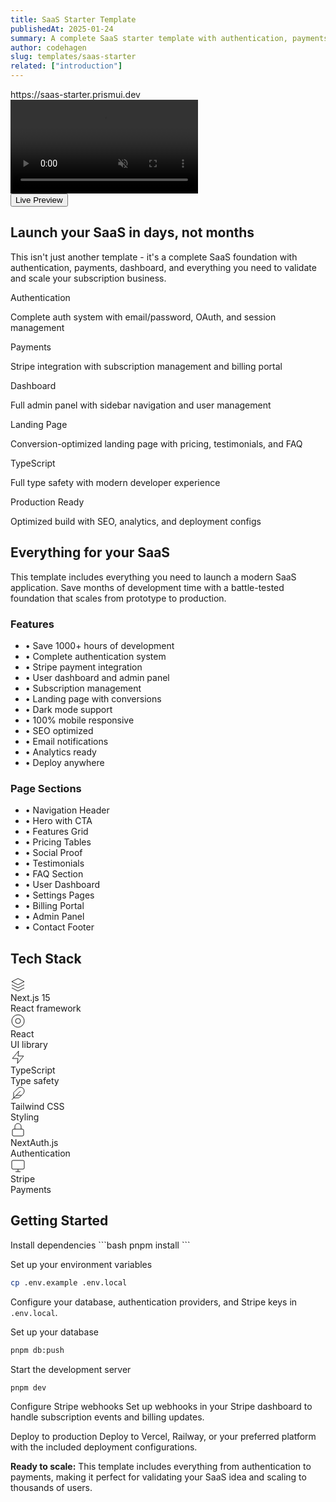 ```yaml
---
title: SaaS Starter Template
publishedAt: 2025-01-24
summary: A complete SaaS starter template with authentication, payments, dashboard, and modern landing page - everything you need to launch your subscription business.
author: codehagen
slug: templates/saas-starter
related: ["introduction"]
---
```



<div className="flex max-w-[800px] flex-col gap-6 mb-12">
  <div className="relative overflow-hidden rounded-xl border shadow-2xl bg-card">
    <div className="flex items-center gap-2 bg-muted px-4 py-2 text-sm text-muted-foreground">
      <div className="flex gap-1.5">
        <div className="w-3 h-3 rounded-full bg-red-500"></div>
        <div className="w-3 h-3 rounded-full bg-yellow-500"></div>
        <div className="w-3 h-3 rounded-full bg-green-500"></div>
      </div>
      <div className="flex-1 text-center">
        https://saas-starter.prismui.dev
      </div>
    </div>
    <video
      autoPlay
      loop
      muted
      playsInline
      src="/video/prismui-homepage.mp4"
      className="w-full"
    />
  </div>

  <div className="flex w-full flex-col gap-3 sm:flex-row">
    <DownloadButton fileName="saas-starter.zip" isPro={true} className="flex-1" />
    <Button variant="outline" asChild className="flex-1">
      <Link href="https://saas-starter.prismui.dev/" className="inline-flex items-center gap-2">
        <ExternalLink className="h-4 w-4" />
        Live Preview
      </Link>
    </Button>
  </div>
</div>

## Launch your SaaS in days, not months

This isn't just another template - it's a complete SaaS foundation with authentication, payments, dashboard, and everything you need to validate and scale your subscription business.

<div className="grid gap-4 md:grid-cols-2 lg:grid-cols-3 my-8">
  <div className="p-4 rounded-lg border border-border/50 hover:border-border transition-colors">
    <Badge variant="outline" className="mb-2">Authentication</Badge>
    <p className="text-sm text-muted-foreground">Complete auth system with email/password, OAuth, and session management</p>
  </div>
  <div className="p-4 rounded-lg border border-border/50 hover:border-border transition-colors">
    <Badge variant="outline" className="mb-2">Payments</Badge>
    <p className="text-sm text-muted-foreground">Stripe integration with subscription management and billing portal</p>
  </div>
  <div className="p-4 rounded-lg border border-border/50 hover:border-border transition-colors">
    <Badge variant="outline" className="mb-2">Dashboard</Badge>
    <p className="text-sm text-muted-foreground">Full admin panel with sidebar navigation and user management</p>
  </div>
  <div className="p-4 rounded-lg border border-border/50 hover:border-border transition-colors">
    <Badge variant="outline" className="mb-2">Landing Page</Badge>
    <p className="text-sm text-muted-foreground">Conversion-optimized landing page with pricing, testimonials, and FAQ</p>
  </div>
  <div className="p-4 rounded-lg border border-border/50 hover:border-border transition-colors">
    <Badge variant="outline" className="mb-2">TypeScript</Badge>
    <p className="text-sm text-muted-foreground">Full type safety with modern developer experience</p>
  </div>
  <div className="p-4 rounded-lg border border-border/50 hover:border-border transition-colors">
    <Badge variant="outline" className="mb-2">Production Ready</Badge>
    <p className="text-sim text-muted-foreground">Optimized build with SEO, analytics, and deployment configs</p>
  </div>
</div>

## Everything for your SaaS

This template includes everything you need to launch a modern SaaS application. Save months of development time with a battle-tested foundation that scales from prototype to production.

<div className="my-8 grid gap-8 md:grid-cols-2">
  <div>
    <h3 className="font-semibold text-foreground mb-4">Features</h3>
    <ul className="space-y-2 text-sm text-muted-foreground">
      <li>• Save 1000+ hours of development</li>
      <li>• Complete authentication system</li>
      <li>• Stripe payment integration</li>
      <li>• User dashboard and admin panel</li>
      <li>• Subscription management</li>
      <li>• Landing page with conversions</li>
      <li>• Dark mode support</li>
      <li>• 100% mobile responsive</li>
      <li>• SEO optimized</li>
      <li>• Email notifications</li>
      <li>• Analytics ready</li>
      <li>• Deploy anywhere</li>
    </ul>
  </div>
  
  <div>
    <h3 className="font-semibold text-foreground mb-4">Page Sections</h3>
    <ul className="space-y-2 text-sm text-muted-foreground">
      <li>• Navigation Header</li>
      <li>• Hero with CTA</li>
      <li>• Features Grid</li>
      <li>• Pricing Tables</li>
      <li>• Social Proof</li>
      <li>• Testimonials</li>
      <li>• FAQ Section</li>
      <li>• User Dashboard</li>
      <li>• Settings Pages</li>
      <li>• Billing Portal</li>
      <li>• Admin Panel</li>
      <li>• Contact Footer</li>
    </ul>
  </div>
</div>

## Tech Stack

<div className="grid grid-cols-2 md:grid-cols-3 gap-4 mb-8">
  <div className="flex items-center gap-3 p-4 rounded-lg border bg-card text-card-foreground">
    <svg xmlns="http://www.w3.org/2000/svg" width="24" height="24" viewBox="0 0 24 24" fill="none" stroke="currentColor" strokeWidth="2" strokeLinecap="round" strokeLinejoin="round"><path d="M12 2L2 7l10 5 10-5-10-5z"/><path d="M2 17l10 5 10-5"/><path d="M2 12l10 5 10-5"/></svg>
    <div>
      <div className="font-medium">Next.js 15</div>
      <div className="text-sm text-muted-foreground">React framework</div>
    </div>
  </div>
  <div className="flex items-center gap-3 p-4 rounded-lg border bg-card text-card-foreground">
    <svg xmlns="http://www.w3.org/2000/svg" width="24" height="24" viewBox="0 0 24 24" fill="none" stroke="currentColor" strokeWidth="2" strokeLinecap="round" strokeLinejoin="round"><circle cx="12" cy="12" r="10"/><circle cx="12" cy="12" r="4"/></svg>
    <div>
      <div className="font-medium">React</div>
      <div className="text-sm text-muted-foreground">UI library</div>
    </div>
  </div>
  <div className="flex items-center gap-3 p-4 rounded-lg border bg-card text-card-foreground">
    <svg xmlns="http://www.w3.org/2000/svg" width="24" height="24" viewBox="0 0 24 24" fill="none" stroke="currentColor" strokeWidth="2" strokeLinecap="round" strokeLinejoin="round"><polygon points="13 2 3 14 12 14 11 22 21 10 12 10 13 2"/></svg>
    <div>
      <div className="font-medium">TypeScript</div>
      <div className="text-sm text-muted-foreground">Type safety</div>
    </div>
  </div>
  <div className="flex items-center gap-3 p-4 rounded-lg border bg-card text-card-foreground">
    <svg xmlns="http://www.w3.org/2000/svg" width="24" height="24" viewBox="0 0 24 24" fill="none" stroke="currentColor" strokeWidth="2" strokeLinecap="round" strokeLinejoin="round"><path d="M20.24 12.24a6 6 0 0 0-8.49-8.49L5 10.5V19h8.5z"/><line x1="16" y1="8" x2="2" y2="22"/><line x1="17.5" y1="15" x2="9" y2="15"/></svg>
    <div>
      <div className="font-medium">Tailwind CSS</div>
      <div className="text-sm text-muted-foreground">Styling</div>
    </div>
  </div>
  <div className="flex items-center gap-3 p-4 rounded-lg border bg-card text-card-foreground">
    <svg xmlns="http://www.w3.org/2000/svg" width="24" height="24" viewBox="0 0 24 24" fill="none" stroke="currentColor" strokeWidth="2" strokeLinecap="round" strokeLinejoin="round"><rect width="18" height="11" x="3" y="11" rx="2" ry="2"/><path d="m7 11V7a5 5 0 0 1 10 0v4"/></svg>
    <div>
      <div className="font-medium">NextAuth.js</div>
      <div className="text-sm text-muted-foreground">Authentication</div>
    </div>
  </div>
  <div className="flex items-center gap-3 p-4 rounded-lg border bg-card text-card-foreground">
    <svg xmlns="http://www.w3.org/2000/svg" width="24" height="24" viewBox="0 0 24 24" fill="none" stroke="currentColor" strokeWidth="2" strokeLinecap="round" strokeLinejoin="round"><rect width="20" height="14" x="2" y="3" rx="2" ry="2"/><line x1="8" y1="21" x2="16" y2="21"/><line x1="12" y1="17" x2="12" y2="21"/></svg>
    <div>
      <div className="font-medium">Stripe</div>
      <div className="text-sm text-muted-foreground">Payments</div>
    </div>
  </div>
</div>

## Getting Started

<Steps>
  <Step>Install dependencies</Step>
  ```bash
  pnpm install
  ```

  <Step>Set up your environment variables</Step>
  ```bash
  cp .env.example .env.local
  ```
  Configure your database, authentication providers, and Stripe keys in `.env.local`.

  <Step>Set up your database</Step>
  ```bash
  pnpm db:push
  ```

  <Step>Start the development server</Step>
  ```bash
  pnpm dev
  ```

  <Step>Configure Stripe webhooks</Step>
  Set up webhooks in your Stripe dashboard to handle subscription events and billing updates.

  <Step>Deploy to production</Step>
  Deploy to Vercel, Railway, or your preferred platform with the included deployment configurations.
</Steps>

<Note>
  <strong>Ready to scale:</strong> This template includes everything from authentication to payments, making it perfect for validating your SaaS idea and scaling to thousands of users.
</Note>
